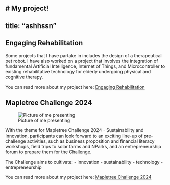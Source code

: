 # My project!
---
title: "ashhssn"
---


## Engaging Rehabilitation
Some projects that I have partake in includes the design of a therapeutical pet robot. I have also worked on a project that involves the integration of fundamental Artificial Intelligence, Internet of Things, and Microcontroller to existing rehabilitative technology for elderly undergoing physical and cognitive therapy.

You can read more about my project here: [Engaging Rehabilitation](https://www.sp.edu.sg/engineering-cluster/eee/spii-showcase/engineering-show-2021/engaging-rehabilitation){target="_blank}

## Mapletree Challenge 2024

![Picture of me presenting](imgs/present.jpg)

With the theme for Mapletree Challenge 2024 - Sustainability and Innovation, participants can look forward to an exciting line-up of pre-challenge activities, such as business proposition and financial literacy workshops, field trips to solar farms and NParks, and an entrepreneurship forum to prepare them for the Challenge.

The Challenge aims to cultivate:
- innovation
- sustainability
- technology
- entrepreneurship

You can read more about my project here: [Mapletree Challenge 2024](https://www.singaporetech.edu.sg/news/mapletree-empowers-aspiring-innovators-fifth-year-support-mapletree-challenge){target="_blank}